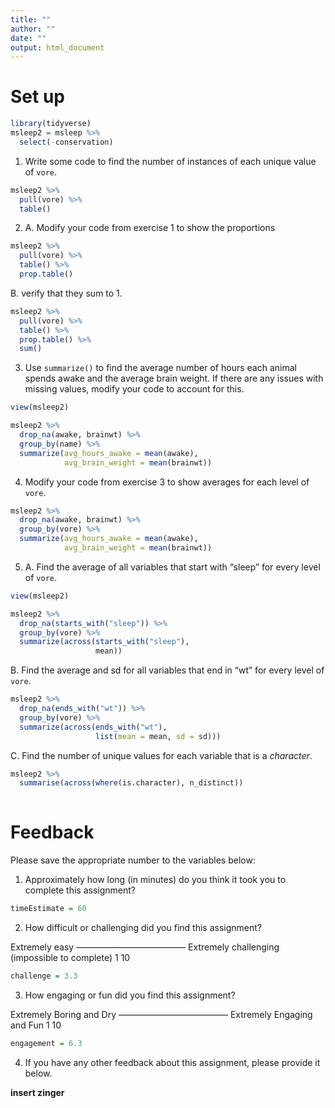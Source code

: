 ```yaml
---
title: ""
author: ""
date: ""
output: html_document
---
```


# Set up

```r
library(tidyverse)
msleep2 = msleep %>%
  select(-conservation)
```

1. Write some code to find the number of instances of each unique value of `vore`.

```r

msleep2 %>%
  pull(vore) %>%
  table()

```

2. 
   A. Modify your code from exercise 1 to show the proportions

```r

msleep2 %>%
  pull(vore) %>%
  table() %>%
  prop.table()

```

   B. verify that they sum to 1.

```r

msleep2 %>%
  pull(vore) %>%
  table() %>%
  prop.table() %>%
  sum()

```

3. Use `summarize()` to find the average number of hours each animal spends awake and the average brain weight. If there are any issues with missing values, modify your code to account for this.

```r

view(msleep2)

msleep2 %>%
  drop_na(awake, brainwt) %>%
  group_by(name) %>%
  summarize(avg_hours_awake = mean(awake),
            avg_brain_weight = mean(brainwt))

```

4. Modify your code from exercise 3 to show averages for each level of `vore`.

```r

msleep2 %>%
  drop_na(awake, brainwt) %>%
  group_by(vore) %>%
  summarize(avg_hours_awake = mean(awake),
            avg_brain_weight = mean(brainwt))

```

5. 
   A. Find the average of all variables that start with "sleep" for every level of `vore`.
   
```r
view(msleep2)

msleep2 %>%
  drop_na(starts_with("sleep")) %>%
  group_by(vore) %>%
  summarize(across(starts_with("sleep"),
                   mean))

```
   
   B. Find the average and sd for all variables that end in "wt" for every level of `vore`.
   
```r

msleep2 %>%
  drop_na(ends_with("wt")) %>%
  group_by(vore) %>%
  summarize(across(ends_with("wt"),
                   list(mean = mean, sd = sd)))


```
   
   C. Find the number of unique values for each variable that is a *character*.

```r

msleep2 %>%
  summarise(across(where(is.character), n_distinct))
  

```


# Feedback 

Please save the appropriate number to the variables below:

1. Approximately how long (in minutes) do you think it took you to complete this assignment?

```r
timeEstimate = 60
```

2. How difficult or challenging did you find this assignment?

Extremely easy -------------------------------------- Extremely challenging 
                                                     (impossible to complete)
    1                                                           10
    
```r
challenge = 3.3
```
    
    
3. How engaging or fun did you find this assignment?
  
Extremely Boring and Dry -------------------------------------- Extremely Engaging and Fun 
          1                                                                   10

```r
engagement = 6.3
```

4. If you have any other feedback about this assignment, please provide it below.



**insert zinger**
